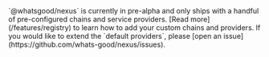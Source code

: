 <Note>
  `@whatsgood/nexus` is currently in pre-alpha and only ships with a handful of pre-configured chains and service providers. [Read more](/features/registry) to learn how to add your custom chains and providers. If you would like to extend the
  `default providers`, please [open an
  issue](https://github.com/whats-good/nexus/issues). 
</Note>

